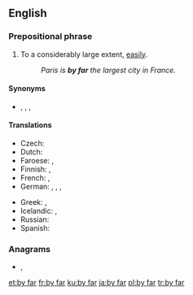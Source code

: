 ==English==

===Prepositional phrase===
{{en-prep phrase|[[by]] [[far]]|-}}

# {{lb|en|idiomatic}} To a considerably large extent, [[easily]].
#: ''Paris is '''by far''' the largest city in France.''

====Synonyms====
* {{l|en|by a long chalk}}, {{l|en|by a long shot}}, {{l|en|by a wide margin}}, {{l|en|far and away}}

====Translations====
{{trans-top|to a large extent}}
* Czech: {{t|cs|zdaleka}}
* Dutch: {{t+|nl|verreweg}}
* Faroese: {{t|fo|nógv}}, {{t|fo|so nógv}}
* Finnish: {{t|fi|ylivoimaisesti}}, {{t+|fi|selvästi}}
* French: {{t+|fr|de loin}}, {{t+|fr|loin s’en faut}}
* German: {{t|de|mit Abstand}}, {{t|de|bei weitem}}, {{t|de|bei Weitem}}, {{t+|de|weitaus}}
{{trans-mid}}
* Greek: {{t|el|κατά πολύ}}, {{t+|el|μακράν|sc=Grek}}
* Icelandic: {{t|is|lang-}}, {{t|is|langsamlega}}
* Russian: {{t+|ru|несомне́нно}}
* Spanish: {{t|es|de lejos}}
{{trans-bottom}}

===Anagrams===
* {{l|en|barfy}}, {{l|en|farby}}

[[et:by far]]
[[fr:by far]]
[[ku:by far]]
[[ja:by far]]
[[pl:by far]]
[[tr:by far]]